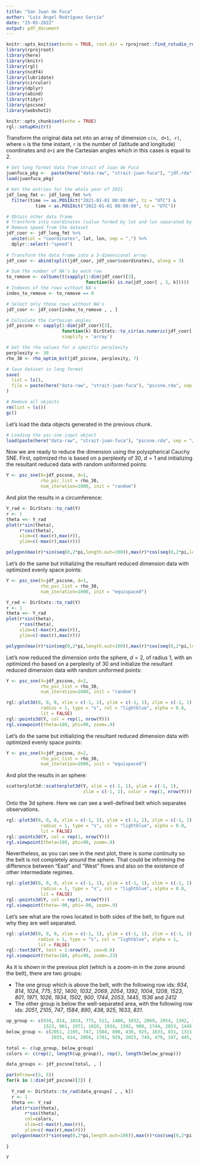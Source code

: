 ```yaml
---
title: "San Juan de Fuca"
author: "Luis Ángel Rodríguez García"
date: "25-05-2022"
output: pdf_document
---
```


```r
knitr::opts_knit$set(echo = TRUE, root.dir = rprojroot::find_rstudio_root_file())
library(rprojroot)
library(here)
library(knitr)
library(rgl)
library(ncdf4)
library(lubridate)
library(circular)
library(dplyr)
library(abind)
library(tidyr)
library(pscsne)
library(webshot2)

knitr::opts_chunk$set(echo = TRUE)
rgl::setupKnitr()
```

Transform the original data set into an array of dimension `c(n, d+1, r)`, where `n` is the time instant, `r` is the number of (latitude and longitude) coordinates and `d+1` are the Cartesian angles which in this cases is equal to 2. 

```r
# Get long format data from strait of Juan de Fuca
juanfuca_pkg <-  paste(here("data-raw", "strait-juan-fuca"), "jdf.rda", sep = "/")
load(juanfuca_pkg)

# Get the entries for the whole year of 2021
jdf_long_fmt <- jdf_long_fmt %>% 
  filter(time >= as.POSIXct("2021-01-01 00:00:00", tz = "UTC") &
           time < as.POSIXct("2022-01-01 00:00:00", tz = "UTC"))

# Obtain other data frame
# Transform into coordinates (value formed by lat and lon separated by a comma)
# Remove speed from the dataset
jdf_coor <- jdf_long_fmt %>% 
  unite(col = "coordinates", lat, lon, sep = ",") %>% 
  dplyr::select(-"speed") 
  
# Transform the data frame into a 3-dimensional array
jdf_coor <- abind(split(jdf_coor, jdf_coor$coordinates), along = 3)

# Sum the number of NA's by each row
to_remove <- colSums(t(sapply(1:dim(jdf_coor)[3], 
                              function(k) is.na(jdf_coor[ , 3, k]))))
# Indexes of the rows without NA's
index_to_remove <- to_remove == 0

# Select only those rows without NA's
jdf_coor <- jdf_coor[index_to_remove , , ]

# Calculate the Cartesian angles
jdf_pscsne <- sapply(1:dim(jdf_coor)[3], 
                     function(k) DirStats::to_cir(as.numeric(jdf_coor[ , 3, k])), 
                     simplify = 'array')

# Get the rho values for a specific perplexity
perplexity <- 30
rho_30 <- rho_optim_bst(jdf_pscsne, perplexity, 7)

# Save dataset in long format
save(
  list = ls(),
  file = paste(here("data-raw", "strait-juan-fuca"), "pscsne.rda", sep = "/")
)

# Remove all objects
rm(list = ls())
gc()

```

Let's load the data objects generated in the previous chunk.

```r
# Loading the psc-sne input object
load(paste(here("data-raw", "strait-juan-fuca"), "pscsne.rda", sep = "/"))
```

Now we are ready to reduce the dimension using the polyspherical Cauchy SNE. First, optimized rho is based on a perplexity of 30, $d=1$ and initializing the resultant reduced data with random uniformed points:

```r
Y <- psc_sne(X=jdf_pscsne, d=1, 
             rho_psc_list = rho_30, 
             num_iteration=1000, init = "random")
```

And plot the results in a circumference:

```r
Y_rad <- DirStats::to_rad(Y)
r <- 1
theta <<- Y_rad
plot(r*sin(theta),
     r*cos(theta),
     xlim=c(-max(r),max(r)),
     ylim=c(-max(r),max(r)))

polygon(max(r)*sin(seq(0,2*pi,length.out=100)),max(r)*cos(seq(0,2*pi,length.out=100)))
```

Let's do the same but initializing the resultant reduced dimension data with optimized evenly space points:

```r
Y <- psc_sne(X=jdf_pscsne, d=1, 
             rho_psc_list = rho_30, 
             num_iteration=1000, init = "equispaced")
```

```r
Y_rad <- DirStats::to_rad(Y)
r <- 1
theta <<- Y_rad
plot(r*sin(theta),
     r*cos(theta),
     xlim=c(-max(r),max(r)),
     ylim=c(-max(r),max(r)))

polygon(max(r)*sin(seq(0,2*pi,length.out=100)),max(r)*cos(seq(0,2*pi,length.out=100)))
```

Let's now reduced the dimension onto the sphere, $d=2$, of radius 1, with an optimized rho based on a perplexity of 30 and initialize the resultant reduced dimension data with random uniformed points:


```r
Y <- psc_sne(X=jdf_pscsne, d=2, 
             rho_psc_list = rho_30,
             num_iteration=1000, init = "random")
```

```r
rgl::plot3d(0, 0, 0, xlim = c(-1, 1), ylim = c(-1, 1), zlim = c(-1, 1),
             radius = 1, type = "s", col = "lightblue", alpha = 0.8,
             lit = FALSE)
rgl::points3d(Y, col = rep(1, nrow(Y)))
rgl.viewpoint(theta=180, phi=90, zoom=.9)
```

Let's do the same but initializing the resultant reduced dimension data with optimized evenly space points:

```r
Y <- psc_sne(X=jdf_pscsne, d=2, 
             rho_psc_list = rho_30,
             num_iteration=1000, init = "equispaced")
```

And plot the results in an sphere:

```r
scatterplot3d::scatterplot3d(Y, xlim = c(-1, 1), ylim = c(-1, 1), 
                             zlim = c(-1, 1), color = rep(1, nrow(Y)))
```

Onto the 3d sphere. Here we can see a well-defined belt which separates observations.

```r
rgl::plot3d(0, 0, 0, xlim = c(-1, 1), ylim = c(-1, 1), zlim = c(-1, 1),
             radius = 1, type = "s", col = "lightblue", alpha = 0.8,
             lit = FALSE)
rgl::points3d(Y, col = rep(1, nrow(Y)))
rgl.viewpoint(theta=180, phi=90, zoom=.9)
```

Nevertheless, as you can see in the next plot, there is some continuity so the belt is not completely around the sphere. That could be informing the difference between "East" and "West" flows and also on the existence of other intermediate regimes.

```r
rgl::plot3d(0, 0, 0, xlim = c(-1, 1), ylim = c(-1, 1), zlim = c(-1, 1),
             radius = 1, type = "s", col = "lightblue", alpha = 0.8,
             lit = FALSE)
rgl::points3d(Y, col = rep(1, nrow(Y)))
rgl.viewpoint(theta=-90, phi=-90, zoom=.9)
```

Let's see what are the rows located in both sides of the belt, to figure out why they are well separated.

```r
rgl::plot3d(0, 0, 0, xlim = c(-1, 1), ylim = c(-1, 1), zlim = c(-1, 1),
            radius = 1, type = "s", col = "lightblue", alpha = 1,
            lit = FALSE)
rgl::text3d(Y, text = 1:nrow(Y), cex=0.8)
rgl.viewpoint(theta=180, phi=90, zoom=.23)
```

As it is shown in the previous plot (which is a zoom-in in the zone around the belt), there are two groups:

- The one group which is above the belt, with the following row ids: *934*, *814*, *1024*, *775*, *512*, *1400*, *1032*, *2069*, *2054*, *1392*, *1004*, *1208*, *1523*, *801*, *1971*, *1026*, *1934*, *1502*, *900*, *1744*, *2053*, *1445*, *1536* and *2412*
- The other group is below the well-separated area, with the following row ids: *2051*, *2105*, *747*, *1584*, *890*, *438*, *925*, *1633*, *831*.

```r
up_group <- c(934, 814, 1024, 775, 512, 1400, 1032, 2069, 2054, 1392, 1004, 1208,
              1523, 801, 1971, 1026, 1934, 1502, 900, 1744, 2053, 1445, 1536, 2412)
below_group <- c(2051, 2105, 747, 1584, 890, 438, 925, 1633, 831, 1311, 1893, 
                 2055, 614, 2056, 1701, 929, 2023, 749, 479, 197, 445, 1302)

total <- c(up_group, below_group)
colors <- c(rep(2, length(up_group)), rep(3, length(below_group)))

data_groups <- jdf_pscsne[total, , ]

par(mfrow=c(3, 5))
for(k in 1:dim(jdf_pscsne)[3]) {
  
  Y_rad <- DirStats::to_rad(data_groups[ , , k])
  r <- 1
  theta <<- Y_rad
  plot(r*sin(theta),
       r*cos(theta),
       col=colors,
       xlim=c(-max(r),max(r)),
       ylim=c(-max(r),max(r)))
  polygon(max(r)*sin(seq(0,2*pi,length.out=100)),max(r)*cos(seq(0,2*pi,length.out=100)))
  
}

```

```r
Y
```
